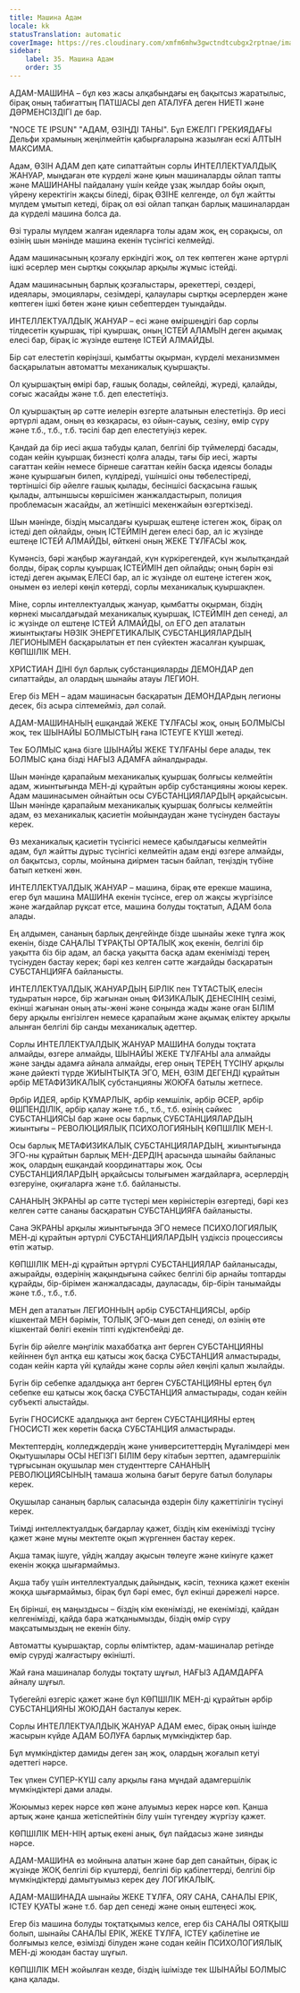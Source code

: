 ```yaml
---
title: Машина Адам
locale: kk
statusTranslation: automatic
coverImage: https://res.cloudinary.com/xmfm6mhw3gwctndtcubgx2rptnae/image/upload/v1740337243/small_cover_educacion_fundamental_a051170f1c.webp
sidebar:
    label: 35. Машина Адам
    order: 35
---
```

АДАМ-МАШИНА – бұл көз жасы алқабындағы ең бақытсыз жаратылыс, бірақ оның табиғаттың ПАТШАСЫ деп АТАЛУҒА деген НИЕТІ және ДӘРМЕНСІЗДІГІ де бар.

"NOCE TE IPSUN" "АДАМ, ӨЗІҢДІ ТАНЫ". Бұл ЕЖЕЛГІ ГРЕКИЯДАҒЫ Дельфи храмының жеңілмейтін қабырғаларына жазылған ескі АЛТЫН МАКСИМА.

Адам, ӨЗІН АДАМ деп қате сипаттайтын сорлы ИНТЕЛЛЕКТУАЛДЫҚ ЖАНУАР, мыңдаған өте күрделі және қиын машиналарды ойлап тапты және МАШИНАНЫ пайдалану үшін кейде ұзақ жылдар бойы оқып, үйрену керектігін жақсы біледі, бірақ ӨЗІНЕ келгенде, ол бұл жайтты мүлдем ұмытып кетеді, бірақ ол өзі ойлап тапқан барлық машиналардан да күрделі машина болса да.

Өзі туралы мүлдем жалған идеяларға толы адам жоқ, ең сорақысы, ол өзінің шын мәнінде машина екенін түсінгісі келмейді.

Адам машинасының қозғалу еркіндігі жоқ, ол тек көптеген және әртүрлі ішкі әсерлер мен сыртқы соққылар арқылы жұмыс істейді.

Адам машинасының барлық қозғалыстары, әрекеттері, сөздері, идеялары, эмоциялары, сезімдері, қалаулары сыртқы әсерлерден және көптеген ішкі бөтен және қиын себептерден туындайды.

ИНТЕЛЛЕКТУАЛДЫҚ ЖАНУАР – есі және өміршеңдігі бар сорлы тілдесетін қуыршақ, тірі қуыршақ, оның ІСТЕЙ АЛАМЫН деген ақымақ елесі бар, бірақ іс жүзінде ештеңе ІСТЕЙ АЛМАЙДЫ.

Бір сәт елестетіп көріңізші, қымбатты оқырман, күрделі механизммен басқарылатын автоматты механикалық қуыршақты.

Ол қуыршақтың өмірі бар, ғашық болады, сөйлейді, жүреді, қалайды, соғыс жасайды және т.б. деп елестетіңіз.

Ол қуыршақтың әр сәтте иелерін өзгерте алатынын елестетіңіз. Әр иесі әртүрлі адам, оның өз көзқарасы, өз ойын-сауық, сезіну, өмір сүру және т.б., т.б., т.б. тәсілі бар деп елестетуіңіз керек.

Қандай да бір иесі ақша табуды қалап, белгілі бір түймелерді басады, содан кейін қуыршақ бизнесті қолға алады, тағы бір иесі, жарты сағаттан кейін немесе бірнеше сағаттан кейін басқа идеясы болады және қуыршағын билеп, күлдіреді, үшіншісі оны төбелестіреді, төртіншісі бір әйелге ғашық қылады, бесіншісі басқасына ғашық қылады, алтыншысы көршісімен жанжалдастырып, полиция проблемасын жасайды, ал жетіншісі мекенжайын өзгерткізеді.

Шын мәнінде, біздің мысалдағы қуыршақ ештеңе істеген жоқ, бірақ ол істеді деп ойлайды, оның ІСТЕЙМІН деген елесі бар, ал іс жүзінде ештеңе ІСТЕЙ АЛМАЙДЫ, өйткені оның ЖЕКЕ ТҰЛҒАСЫ жоқ.

Күмәнсіз, бәрі жаңбыр жауғандай, күн күркірегендей, күн жылытқандай болды, бірақ сорлы қуыршақ ІСТЕЙМІН деп ойлайды; оның бәрін өзі істеді деген ақымақ ЕЛЕСІ бар, ал іс жүзінде ол ештеңе істеген жоқ, онымен өз иелері көңіл көтерді, сорлы механикалық қуыршақпен.

Міне, сорлы интеллектуалдық жануар, қымбатты оқырман, біздің көрнекі мысалдағыдай механикалық қуыршақ, ІСТЕЙМІН деп сенеді, ал іс жүзінде ол ештеңе ІСТЕЙ АЛМАЙДЫ, ол ЕГO деп аталатын жиынтықтағы НӘЗІК ЭНЕРГЕТИКАЛЫҚ СУБСТАНЦИЯЛАРДЫҢ ЛЕГИОНЫМЕН басқарылатын ет пен сүйектен жасалған қуыршақ, КӨПШІЛІК МЕН.

ХРИСТИАН ДІНІ бұл барлық субстанцияларды ДЕМОНДАР деп сипаттайды, ал олардың шынайы атауы ЛЕГИОН.

Егер біз МЕН – адам машинасын басқаратын ДЕМОНДАРдың легионы десек, біз асыра сілтемейміз, дәл солай.

АДАМ-МАШИНАНЫҢ ешқандай ЖЕКЕ ТҰЛҒАСЫ жоқ, оның БОЛМЫСЫ жоқ, тек ШЫНАЙЫ БОЛМЫСТЫҢ ғана ІСТЕУГЕ КҮШІ жетеді.

Тек БОЛМЫС қана бізге ШЫНАЙЫ ЖЕКЕ ТҰЛҒАНЫ бере алады, тек БОЛМЫС қана бізді НАҒЫЗ АДАМҒА айналдырады.

Шын мәнінде қарапайым механикалық қуыршақ болғысы келмейтін адам, жиынтығында МЕН-ді құрайтын әрбір субстанцияны жоюы керек. Адам машинасымен ойнайтын осы СУБСТАНЦИЯЛАРДЫҢ әрқайсысын. Шын мәнінде қарапайым механикалық қуыршақ болғысы келмейтін адам, өз механикалық қасиетін мойындаудан және түсінуден бастауы керек.

Өз механикалық қасиетін түсінгісі немесе қабылдағысы келмейтін адам, бұл жайтты дұрыс түсінгісі келмейтін адам енді өзгере алмайды, ол бақытсыз, сорлы, мойнына диірмен тасын байлап, теңіздің түбіне батып кеткені жөн.

ИНТЕЛЛЕКТУАЛДЫҚ ЖАНУАР – машина, бірақ өте ерекше машина, егер бұл машина МАШИНА екенін түсінсе, егер ол жақсы жүргізілсе және жағдайлар рұқсат етсе, машина болуды тоқтатып, АДАМ бола алады.

Ең алдымен, сананың барлық деңгейінде бізде шынайы жеке тұлға жоқ екенін, бізде САҢАЛЫ ТҰРАҚТЫ ОРТАЛЫҚ жоқ екенін, белгілі бір уақытта біз бір адам, ал басқа уақытта басқа адам екенімізді терең түсінуден бастау керек; бәрі кез келген сәтте жағдайды басқаратын СУБСТАНЦИЯҒА байланысты.

ИНТЕЛЛЕКТУАЛДЫҚ ЖАНУАРДЫҢ БІРЛІК пен ТҰТАСТЫҚ елесін тудыратын нәрсе, бір жағынан оның ФИЗИКАЛЫҚ ДЕНЕСІНІҢ сезімі, екінші жағынан оның аты-жөні және соңында жады және оған БІЛІМ беру арқылы енгізілген немесе қарапайым және ақымақ еліктеу арқылы алынған белгілі бір санды механикалық әдеттер.

Сорлы ИНТЕЛЛЕКТУАЛДЫҚ ЖАНУАР МАШИНА болуды тоқтата алмайды, өзгере алмайды, ШЫНАЙЫ ЖЕКЕ ТҰЛҒАНЫ ала алмайды және заңды адамға айнала алмайды, егер оның ТЕРЕҢ ТҮСІНУ арқылы және дәйекті түрде ЖИЫНТЫҚТА ЭГО, МЕН, ӨЗІМ ДЕГЕНДІ құрайтын әрбір МЕТАФИЗИКАЛЫҚ субстанцияны ЖОЮҒА батылы жетпесе.

Әрбір ИДЕЯ, әрбір ҚҰМАРЛЫҚ, әрбір кемшілік, әрбір ӘСЕР, әрбір ӨШПЕНДІЛІК, әрбір қалау және т.б., т.б., т.б. өзінің сәйкес СУБСТАНЦИЯСЫ бар және осы барлық СУБСТАНЦИЯЛАРДЫҢ жиынтығы – РЕВОЛЮЦИЯЛЫҚ ПСИХОЛОГИЯНЫҢ КӨПШІЛІК МЕН-І.

Осы барлық МЕТАФИЗИКАЛЫҚ СУБСТАНЦИЯЛАРДЫҢ, жиынтығында ЭГО-ны құрайтын барлық МЕН-ДЕРДІҢ арасында шынайы байланыс жоқ, олардың ешқандай координаттары жоқ. Осы СУБСТАНЦИЯЛАРДЫҢ әрқайсысы толығымен жағдайларға, әсерлердің өзгеруіне, оқиғаларға және т.б. байланысты.

САНАНЫҢ ЭКРАНЫ әр сәтте түстері мен көріністерін өзгертеді, бәрі кез келген сәтте сананы басқаратын СУБСТАНЦИЯҒА байланысты.

Сана ЭКРАНЫ арқылы жиынтығында ЭГО немесе ПСИХОЛОГИЯЛЫҚ МЕН-ді құрайтын әртүрлі СУБСТАНЦИЯЛАРДЫҢ үздіксіз процессиясы өтіп жатыр.

КӨПШІЛІК МЕН-ді құрайтын әртүрлі СУБСТАНЦИЯЛАР байланысады, ажырайды, өздерінің жақындығына сәйкес белгілі бір арнайы топтарды құрайды, бір-бірімен жанжалдасады, дауласады, бір-бірін танымайды және т.б., т.б., т.б.

МЕН деп аталатын ЛЕГИОННЫҢ әрбір СУБСТАНЦИЯСЫ, әрбір кішкентай МЕН бәрімін, ТОЛЫҚ ЭГО-мын деп сенеді, ол өзінің өте кішкентай бөлігі екенін тіпті күдіктенбейді де.

Бүгін бір әйелге мәңгілік махаббатқа ант берген СУБСТАНЦИЯНЫ кейіннен бұл антқа еш қатысы жоқ басқа СУБСТАНЦИЯ алмастырады, содан кейін карта үйі құлайды және сорлы әйел көңілі қалып жылайды.

Бүгін бір себепке адалдыққа ант берген СУБСТАНЦИЯНЫ ертең бұл себепке еш қатысы жоқ басқа СУБСТАНЦИЯ алмастырады, содан кейін субъекті алыстайды.

Бүгін ГНОСИСКЕ адалдыққа ант берген СУБСТАНЦИЯНЫ ертең ГНОСИСТІ жек көретін басқа СУБСТАНЦИЯ алмастырады.

Мектептердің, колледждердің және университеттердің Мұғалімдері мен Оқытушылары ОСЫ НЕГІЗГІ БІЛІМ беру кітабын зерттеп, адамгершілік тұрғысынан оқушылар мен студенттерге САНАНЫҢ РЕВОЛЮЦИЯСЫНЫҢ тамаша жолына бағыт беруге батыл болулары керек.

Оқушылар сананың барлық саласында өздерін білу қажеттілігін түсінуі керек.

Тиімді интеллектуалдық бағдарлау қажет, біздің кім екенімізді түсіну қажет және мұны мектепте оқып жүргеннен бастау керек.

Ақша тамақ ішуге, үйдің жалдау ақысын төлеуге және киінуге қажет екенін жоққа шығармаймыз.

Ақша табу үшін интеллектуалдық дайындық, кәсіп, техника қажет екенін жоққа шығармаймыз, бірақ бұл бәрі емес, бұл екінші дәрежелі нәрсе.

Ең бірінші, ең маңыздысы – біздің кім екенімізді, не екенімізді, қайдан келгенімізді, қайда бара жатқанымызды, біздің өмір сүру мақсатымыздың не екенін білу.

Автоматты қуыршақтар, сорлы өлімтіктер, адам-машиналар ретінде өмір сүруді жалғастыру өкінішті.

Жай ғана машиналар болуды тоқтату шұғыл, НАҒЫЗ АДАМДАРҒА айналу шұғыл.

Түбегейлі өзгеріс қажет және бұл КӨПШІЛІК МЕН-ді құрайтын әрбір СУБСТАНЦИЯНЫ ЖОЮДАН басталуы керек.

Сорлы ИНТЕЛЛЕКТУАЛДЫҚ ЖАНУАР АДАМ емес, бірақ оның ішінде жасырын күйде АДАМ БОЛУҒА барлық мүмкіндіктер бар.

Бұл мүмкіндіктер дамиды деген заң жоқ, олардың жоғалып кетуі әдеттегі нәрсе.

Тек үлкен СУПЕР-КҮШ салу арқылы ғана мұндай адамгершілік мүмкіндіктері дами алады.

Жоюымыз керек нәрсе көп және алуымыз керек нәрсе көп. Қанша артық және қанша жетіспейтінін білу үшін түгендеу жүргізу қажет.

КӨПШІЛІК МЕН-НІҢ артық екені анық, бұл пайдасыз және зиянды нәрсе.

АДАМ-МАШИНА өз мойнына алатын және бар деп санайтын, бірақ іс жүзінде ЖОҚ белгілі бір күштерді, белгілі бір қабілеттерді, белгілі бір мүмкіндіктерді дамытуымыз керек деу ЛОГИКАЛЫҚ.

АДАМ-МАШИНАДА шынайы ЖЕКЕ ТҰЛҒА, ОЯУ САНА, САНАЛЫ ЕРІК, ІСТЕУ ҚУАТЫ және т.б. бар деп сенеді және оның ештеңесі жоқ.

Егер біз машина болуды тоқтатқымыз келсе, егер біз САНАЛЫ ОЯТҚЫШ болып, шынайы САНАЛЫ ЕРІК, ЖЕКЕ ТҰЛҒА, ІСТЕУ қабілетіне ие болғымыз келсе, өзімізді білуден және содан кейін ПСИХОЛОГИЯЛЫҚ МЕН-ді жоюдан бастау шұғыл.

КӨПШІЛІК МЕН жойылған кезде, біздің ішімізде тек ШЫНАЙЫ БОЛМЫС қана қалады.
